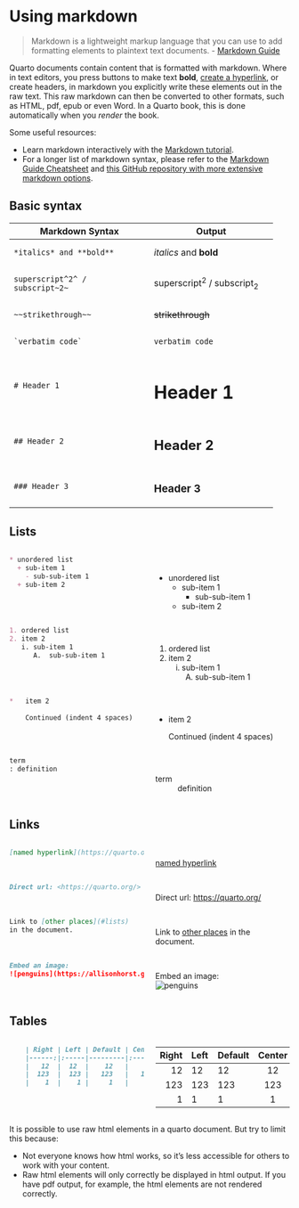 # Using markdown

> Markdown is a lightweight markup language that you can use to add formatting elements to plaintext text documents. - [Markdown Guide](https://www.markdownguide.org/getting-started/)

Quarto documents contain content that is formatted with markdown. 
Where in text editors, you press buttons to make text **bold**, [create a hyperlink](https://www.markdownguide.org/basic-syntax/#links){target="_blank"}, or create headers, in markdown you explicitly write these elements out in the raw text. 
This raw markdown can then be converted to other formats, such as HTML, pdf, epub or even Word. 
In a Quarto book, this is done automatically when you *render* the book.

:::{.callout-tip}
Some useful resources:

- Learn markdown interactively with the [Markdown tutorial](https://www.markdowntutorial.com/){target="_blank"}.
- For a longer list of markdown syntax, please refer to the [Markdown Guide Cheatsheet](https://www.markdownguide.org/cheat-sheet/){target="_blank"} and [this GitHub repository with more extensive markdown options](https://github.com/lifeparticle/Markdown-Cheatsheet){target="_blank"}.
:::

## Basic syntax

+-----------------------------------+-------------------------------+
| Markdown Syntax                   | Output                        |
+===================================+===============================+
|     *italics* and **bold**        | *italics* and **bold**        |
+-----------------------------------+-------------------------------+
|     superscript^2^ / subscript~2~ | superscript^2^ / subscript~2~ |
+-----------------------------------+-------------------------------+
|     ~~strikethrough~~             | ~~strikethrough~~             |
+-----------------------------------+-------------------------------+
|     `verbatim code`               | `verbatim code`               |
+-----------------------------------+-------------------------------+
|     # Header 1                    | # Header 1 {.unnumbered}      |
+-----------------------------------+-------------------------------+
|     ## Header 2                   | ## Header 2 {.unnumbered}     |
+-----------------------------------+-------------------------------+
|     ### Header 3                  | ### Header 3 {.unnumbered}    |
+-----------------------------------+-------------------------------+


## Lists

::: columns
::: {.column width="50%"}

```markdown
* unordered list
  + sub-item 1
    - sub-sub-item 1
  + sub-item 2
```
:::
::: {.column width="50%"}
<br>

* unordered list
  + sub-item 1
    - sub-sub-item 1
  + sub-item 2
:::
:::

::: columns
::: {.column width="50%"}
```markdown
1. ordered list
2. item 2
   i. sub-item 1
      A.  sub-sub-item 1
```
:::
::: {.column width="50%"}
<br>

1. ordered list
2. item 2
   i. sub-item 1
      A.  sub-sub-item 1
:::
:::

::: columns
::: {.column width="50%"}
```markdown
*   item 2
    
    Continued (indent 4 spaces)
```
:::
::: {.column width="50%"}
<br>

*   item 2
    
    Continued (indent 4 spaces)
:::
:::

::: columns
::: {.column width="50%"}
```markdown
term
: definition
```
:::
::: {.column width="50%"}
<br>

term
: definition
:::
:::

## Links

::: columns
::: {.column width="50%"}
```markdown
[named hyperlink](https://quarto.org/)

```
:::
::: {.column width="50%"}
<br>
[named hyperlink](https://quarto.org/)
:::
:::

::: columns
::: {.column width="50%"}
```markdown
Direct url: <https://quarto.org/>

```
:::
::: {.column width="50%"}
<br>
Direct url: <https://quarto.org/>
:::
:::

::: columns
::: {.column width="50%"}
```markdown
Link to [other places](#lists) 
in the document.
```
:::
::: {.column width="50%"}
<br>
Link to [other places](#lists) 
in the document.
:::
:::

::: columns
::: {.column width="50%"}
```markdown
Embed an image: 
![penguins](https://allisonhorst.github.io/palmerpenguins/reference/figures/lter_penguins.png)

```
:::
::: {.column width="50%"}
<br>
Embed an image: <br>
![penguins](https://allisonhorst.github.io/palmerpenguins/reference/figures/lter_penguins.png)

:::
:::

## Tables

::: columns
::: {.column width="50%"}
```markdown
    | Right | Left | Default | Center |
    |------:|:-----|---------|:------:|
    |   12  |  12  |    12   |    12  |
    |  123  |  123 |   123   |   123  |
    |    1  |    1 |     1   |     1  |
```
:::

::: {.column width="50%" .fragment}
| Right | Left | Default | Center |
|------:|:-----|---------|:------:|
|    12 | 12   | 12      |   12   |
|   123 | 123  | 123     |  123   |
|     1 | 1    | 1       |   1    |
:::
:::


:::{.callout-note}
It is possible to use raw html elements in a quarto document. But try to limit this because:

- Not everyone knows how html works, so it's less accessible for others to work with your content.
- Raw html elements will only correctly be displayed in html output. If you have pdf output, for example, the html elements are not rendered correctly.
:::
